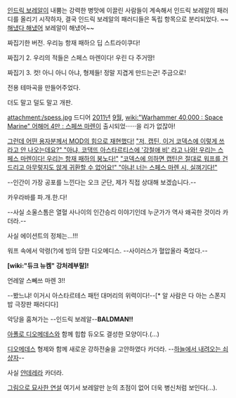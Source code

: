 [[인드릭 보레알]]이 내뿜는 강력한 병맛에 이끌린 사람들이 계속해서 인드릭 보레알의 패러디를 올리기 시작하자, 결국 인드릭 보레알의 패러디들은 독립 항목으로 분리되었다. ~~[[해냈다 해냈어]] 보레알이 해냈어~~

{{{#!html
<iframe width="420" height="315" src="http://www.youtube.com/embed/FFSCzxV-65s" frameborder="0" allowfullscreen></iframe>}}}
짜집기한 버전. 우리능 항재 패하으 딥 스트라이쿠다!

{{{#!html
<iframe width="420" height="315" src="http://www.youtube.com/embed/B5OeQJZY2Co" frameborder="0" allowfullscreen></iframe>}}}
짜집기 2. 우리의 적들은 스페스 마렌이다! 우린 다 주거땅!

{{{#!html
<iframe width="420" height="315" src="http://www.youtube.com/embed/-ijP-MS0VYs" frameborder="0" allowfullscreen></iframe>}}}
짜집기 3. 컷! 아니 아니 아냐, 형제들! 정말 지겹게 만드는군! 주금으로! 

{{{#!html
<iframe width="420" height="315" src="http://www.youtube.com/embed/BT7mDvitobg" frameborder="0" allowfullscreen></iframe>}}}
전용 테마곡을 만들어주었다.

{{{#!html
<iframe width="420" height="315" src="http://www.youtube.com/embed/MbRGg3e1b68" frameborder="0" allowfullscreen></iframe>}}}
더도 말고 덜도 말고 개판.

attachment:/spess.jpg
드디어 [[2011년]] [[9월]], [[wiki:"Warhammer 40,000 : Space Marine" 어해머 4만 : 스페쓰 마렌]]이 출시되었······을 리가 없잖아!

[http://www.youtube.com/watch?v=SnBtwiJmrEg 그런데 어떤 용자분께서 MOD의 힘으로 재현했다!]
[http://www.youtube.com/watch?v=kH_rwCenX9o "저, 캡틴, 이거 코덱스에 이렇게 쓰라고 안 나오는데요?" "아냐, 코댁뜨 아스타르티스에 '강철애 비' 라고 나와! 우리는 스페스 마렌이다! 우리는 항재 패하의 붕노다!"]
[http://www.youtube.com/watch?v=PY8TQeyNWpQ "코덱스에 의하면 캡틴은 절대로 워프를 건드리고 아무렇지도 않게 귀환할 수 없어요!" "아냐! 너는 스페스 마렌 시, 실껴기다!"] 

{{{#!html
<iframe width="560" height="315" src="http://www.youtube.com/embed/57zvLSqy2Iw" frameborder="0" allowfullscreen></iframe>}}}
--인간이 가장 공포를 느낀다는 오크 군단, 제가 직접 상대해 보겠습니다.--

{{{#!html
<iframe width="420" height="315" src="http://www.youtube.com/embed/lGiNE-FmrLM" frameborder="0" allowfullscreen></iframe>}}}
카우라바를 파.개.한.다!

{{{#!html
<iframe width="420" height="315" src="http://www.youtube.com/embed/aPmn_Fn41sI" frameborder="0" allowfullscreen></iframe>}}}
--사실 소울스톰은 열혈 사나이의 인간승리 이야기인데 누군가가 역사 왜곡한 것이라 카더라.--

{{{#!html
<iframe width="560" height="315" src="http://www.youtube.com/embed/k2PNJzPpYo0" frameborder="0" allowfullscreen></iframe>}}}
사실 에이션트의 정체는…!!!

{{{#!html
<iframe width="560" height="315" src="http://www.youtube.com/embed/XKpoZY_wS8s" frameborder="0" allowfullscreen></iframe>}}}
워프 속에서 악령(?)에 빙의 당한 디오메디스. --사이러스가 혈압올라 죽었다.--

{{{#!html
<iframe width="560" height="315" src="http://www.youtube.com/embed/XJebI99wqQw" frameborder="0" allowfullscreen></iframe>}}}
'''[wiki:"듀크 뉴켐" 강처레부랄]!'''

{{{#!html
<iframe width="560" height="315" src="http://www.youtube.com/embed/hfORh9cFDU8" frameborder="0" allowfullscreen></iframe>}}}
언레알 스뻬쓰 마렌 3!!

{{{#!html
<iframe width="560" height="315" src="http://www.youtube.com/embed/UZfvIg_M5yE" frameborder="0" allowfullscreen></iframe>}}}
--봤느냐! 이거시 아스타르테스 패턴 대머리의 위력이다!--[* 알 사람은 다 아는 스폰지밥 극장판 패러디다]

{{{#!html
<iframe width="560" height="315" src="http://www.youtube.com/embed/i3Ad-qcQfOs" frameborder="0" allowfullscreen></iframe>}}}
악당을 훔쳐가는 --인드릭 보레알--'''BALDMAN!!'''

{{{#!html
<iframe width="560" height="315" src="//www.youtube.com/embed/LNK5-uE5JFg" frameborder="0" allowfullscreen></iframe>}}}
[[아폴로 디오메데스]]와 함께 힙합 듀오도 결성한 모양이다.(...)

{{{#!html
<iframe width="560" height="315" src="//www.youtube.com/embed/vfVzh39ua3U" frameborder="0" allowfullscreen></iframe>}}}
[[아폴로 디오메데스|디오메데스]] 형제와 함께 새로운 강하전술을 고안하였다 카더라. --[[카오스 로드/Dawn of War 시리즈#s-2.4|하늘에서 내려오는 쇠샹자]]--

{{{#!html
<iframe width="560" height="315" src="https://www.youtube.com/embed/ymSBDfpFvro" frameborder="0" allowfullscreen></iframe>}}}
사실 [[가사이 유노|얀데레]]라 카더라.

[http://www.youtube.com/watch?v=WeCfod1XT7E&feature=related 그림으로 묘사한 연설] 여기서 보레알만 눈의 초점이 없어 더욱 병신처럼 보인다(...).

